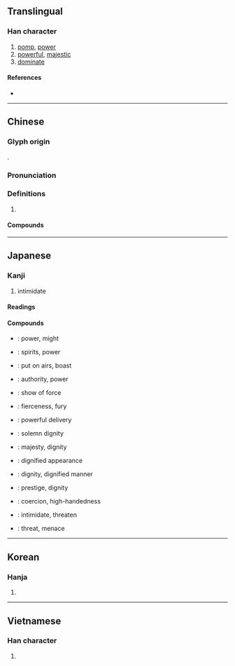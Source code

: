 {{character info/new}}
==Translingual==

===Han character===
{{Han char|rn=38|rad=女|as=06|sn=9|four=53200|canj=IHMV|ids=⿵戌女}}

# [[pomp]], [[power]]
# [[powerful]], [[majestic]]
# [[dominate]]

====References====
* {{Han ref|kx=0261.240|dkj=06259|dj=0527.270|hdz=21404.010|uh=5A01|ud=23041|bh=ABC2|bd=43970}}

----

==Chinese==
{{zh-forms}}

===Glyph origin===
{{Han etym}}
{{Han compound|戌|女|ls=ic}}.

===Pronunciation===
{{zh-pron
|m=wēi
|c=wai1
|mn=ui
|mc=y
|oc=y
|cat=
}}

===Definitions===
{{zh-hanzi}}

# {{rfdef|zh}}

====Compounds====
{{zh-der|下車作威|下馬威|不怒自威|伏威|作威作福|作福作威|備受威脅|克倫威爾|八面威風|兵威|助威|南威|史迪威|喊堂威|國威|地牛發威|夏威夷州|大發神威|大顯威風|天威|奮威|奮武揚威|威信|威信掃地|威儀|威儀孔時|威克島|威力|威勢|威化餅|威名|威嚇|威嚴|威士忌|威妥瑪式|威尼斯|威德兼施|威悉河|威振天下|威服|威望|威權|威武|威武不屈|威海衛|威澤|威爾遜|威猛|威瑪憲法|威福|威福由己|威福自己|威稜|威而不猛|威聲|威脅|威脅利誘|威蕤|威迫|威逼|威逼利誘|威重|威震|威震八方|威震天下|威震寰宇|威靈|威靈頓|威風|威風八面|威風凜凜|威鳳|威鳳一羽|宣威|宣威縣|恩威並濟|恩威並用|恩威並著|恩威並行|恩威並重|懷德畏威|打下馬威|抑威餌敵|挪威|挪威王國|振威|揚威|揚威耀武|擅作威福|攝威擅勢|施威|明威|杜威 |格林威治|權威|權威管教|武威縣|殺威棒|殺威風|海明威|淫威|漢官威儀|狐假虎威|狐藉虎威|狐虎之威|畏威懷德|發威|發威動怒|皇威|示威|示威遊行|神威|祥麟威鳳|科威特|科威特市|積威|竊弄威權|立威|耀武揚威|耍威風|聲威|聲威大震|舉武揚威|草木知威|蓄銳養威|虎威|虎威狐假|蛜威|褚威格|赫斯之威|軍威|辛巴威|逞威風|逞起威風|鈞威|開普威得|閫威|雄威|雌威|霜威|霽威|養威蓄銳|養銳蓄威|餘威|馬拉威|鮑斯威爾|齊威王|龍威}}

----

==Japanese==

===Kanji===
{{ja-kanji|grade=c|rs=女06}}

# intimidate

====Readings====
{{ja-readings
|goon=い
|kanon=い
|kun=おど-す, おど-し, おど-かす
|nanori=いさ, たけ, たけし
}}

====Compounds====
{{top2}}
* {{ja-r|威力|いりょく}}: power, might
* {{ja-r|威勢|いせい}}: spirits, power
* {{ja-r|威張る|いばる}}: put on airs, boast
* {{ja-r|権威|けんい}}: authority, power
* {{ja-r|示威|じ.い}}: show of force
* {{ja-r|猛威|もうい}}: fierceness, fury
* {{ja-r|球威の有る投球|きゅうい　の　ある　とうきゅう}}: powerful delivery
* {{ja-r|威厳|いげん}}: solemn dignity
{{mid2}}
* {{ja-r|威風|いふう}}: majesty, dignity
* {{ja-r|威容|いよう}}: dignified appearance
* {{ja-r|威儀|いぎ}}: dignity, dignified manner
* {{ja-r|威信|いしん}}: prestige, dignity
* {{ja-r|威圧|いあつ}}: coercion, high-handedness
* {{ja-r|威嚇|いかく}}: intimidate, threaten
* {{ja-r|脅威|きょうい}}: threat, menace
{{bottom}}

----

==Korean==

===Hanja===
{{ko-hanja|hangeul=위|rv=wi|mr=wi}}

# {{defn|lang=ko|sort=女06}}

----

==Vietnamese==

===Han character===
{{vi-hantu|[[uy]], [[oai]]|rs=女06}}

# {{defn|lang=vi|sort=女06}}